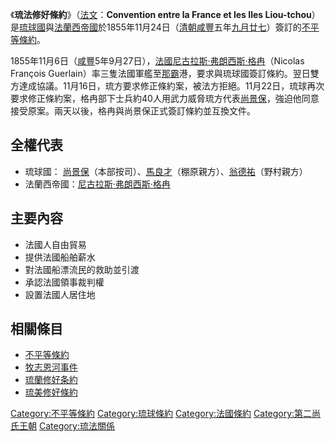 {{Infobox Treaty
| name =琉佛修好條約 
| long_name = 
| image = 
| image_width = 
| caption = 
| type = [[不平等條約|不平等條約]]
| date_drafted = 
| date_signed = 1855年11月24日
| location_signed = 
| date_sealed =  
| date_effective = 
| condition_effective = 
| date_expiration = 1879年4月4日
| signatories = [[尚景保|尚景保]]、[[馬良才|馬良才]]、[[翁德祐|翁德祐]]<br>{{flagicon|France}}  [[尼古拉斯·弗朗西斯·格冉|尼古拉斯·弗朗西斯·格冉]] 
| parties = {{flag|琉球國}}<br>{{flag|Second French Empire}}
| depositor = 
| languages = [[漢語|漢語]]、[[法語|法語]]
| website = 
| wikisource = 琉法修好條約
}}
《'''琉法修好條約'''》（[[法文|法文]]：'''Convention entre la France et les Iles Liou-tchou'''）是[[琉球國|琉球國]]與[[法蘭西第二帝國|法蘭西帝國]]於1855年11月24日（[[清朝|清朝]][[咸豐|咸豐]]五年[[九月廿七|九月廿七]]）簽訂的[[不平等條約|不平等條約]]。

1855年11月6日（[[咸豐|咸豐]]5年9月27日），[[法國|法國]][[尼古拉斯·弗朗西斯·格冉|尼古拉斯·弗朗西斯·格冉]]（Nicolas François Guerlain）率三隻法國軍艦至[[那霸|那霸]]港，要求與琉球國簽訂條約。翌日雙方達成協議。11月16日，琉方要求修正條約案，被法方拒絕。11月22日，琉球再次要求修正條約案，格冉部下士兵約40人用武力威脅琉方代表[[尚景保|尚景保]]，強迫他同意接受原案。兩天以後，格冉與尚景保正式簽訂條約並互換文件。

== 全權代表 ==

*琉球國： [[尚景保|尚景保]]（本部按司）、[[馬良才|馬良才]]（棚原親方）、[[翁德祐|翁德祐]]（野村親方）
*法蘭西帝國：[[尼古拉斯·弗朗西斯·格冉|尼古拉斯·弗朗西斯·格冉]]

== 主要內容 ==
*法國人自由貿易
*提供法國船舶薪水
*對法國船漂流民的救助並引渡
*承認法國領事裁判權
*設置法國人居住地

== 相關條目 ==
{{Wikisource|琉法修好條約}}
{{Wikisourcelang|fr|Convention entre la France et les Iles Liou-tchou}}
*[[不平等條約|不平等條約]]
*[[牧志恩河事件|牧志恩河事件]]
*[[琉蘭修好条約|琉蘭修好条約]]
*[[琉美修好條約|琉美修好條約]]

[[Category:不平等條約|Category:不平等條約]]
[[Category:琉球條約|Category:琉球條約]]
[[Category:法國條約|Category:法國條約]]
[[Category:第二尚氏王朝|Category:第二尚氏王朝]]
[[Category:琉法關係|Category:琉法關係]]